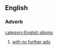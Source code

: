 ==English==

===Adverb===
{{infl|en|adverb|head=[[without]] [[further]] [[ado]]}}
[[category:English idioms]]

# [[with no further ado]]